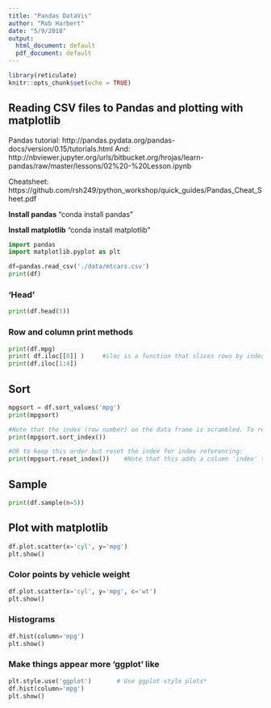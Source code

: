 ```yaml
---
title: "Pandas DataVis"
author: "Rob Harbert"
date: "5/9/2018"
output:
  html_document: default
  pdf_document: default
---
```


```r
library(reticulate)
knitr::opts_chunk$set(echo = TRUE)
```

## Reading CSV files to Pandas and plotting with matplotlib

Pandas tutorial: http://pandas.pydata.org/pandas-docs/version/0.15/tutorials.html 
And: http://nbviewer.jupyter.org/urls/bitbucket.org/hrojas/learn-pandas/raw/master/lessons/02%20-%20Lesson.ipynb 

Cheatsheet: https://github.com/rsh249/python_workshop/quick_guides/Pandas_Cheat_Sheet.pdf


**Install pandas**
"conda install pandas"

**Install matplotlib**
"conda install matplotlib"

```python
import pandas
import matplotlib.pyplot as plt

df=pandas.read_csv('./data/mtcars.csv')
print(df)
```

### 'Head'

```python
print(df.head(5))

```

### Row and column print methods
```python
print(df.mpg)
print( df.iloc[[0]] )     #iloc is a function that slices rows by index
print(df.iloc[1:4])

```

## Sort
```python

mpgsort = df.sort_values('mpg')
print(mpgsort)
```

```python
#Note that the index (row number) on the data frame is scrambled. To return to original order:
print(mpgsort.sort_index())
```

```python
#OR to keep this order but reset the index for index referencing:
print(mpgsort.reset_index())    #Note that this adds a column 'index' that contains the old index
```


## Sample
```python
print(df.sample(n=5))
```

## Plot with matplotlib

```python
df.plot.scatter(x='cyl', y='mpg')
plt.show()
```

### Color points by vehicle weight

```python
df.plot.scatter(x='cyl', y='mpg', c='wt')
plt.show()

```

### Histograms

```python
df.hist(column='mpg')
plt.show()
```

### Make things appear more 'ggplot' like

```python
plt.style.use('ggplot')       # Use ggplot style plots*
df.hist(column='mpg')
plt.show()

```


